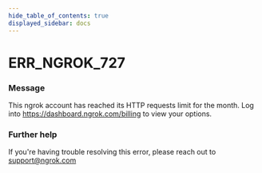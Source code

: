 ```yaml
---
hide_table_of_contents: true
displayed_sidebar: docs
---
```



# ERR_NGROK_727

### Message

This ngrok account has reached its HTTP requests limit for the month. Log into https://dashboard.ngrok.com/billing to view your options.

<ErrorDetails error="err_ngrok_727" />

### Further help

If you're having trouble resolving this error, please reach out to [support@ngrok.com](mailto:support@ngrok.com?subject=Help%20with%20ERR_NGROK_727)
